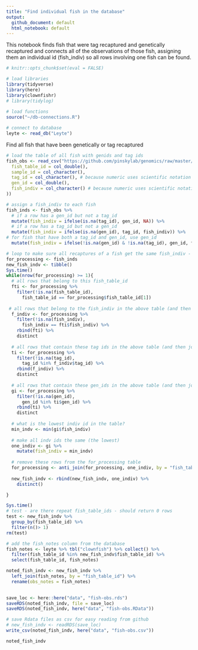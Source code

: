 ```yaml
---
title: "Find individual fish in the database"
output: 
  github_document: default
  html_notebook: default
---
```

This notebook finds fish that were tag recaptured and genetically recaptured and connects all of the observations of those fish, assigning them an individual id (fish_indiv) so all rows involving one fish can be found.

```r
# knitr::opts_chunk$set(eval = FALSE)

# load libraries
library(tidyverse)
library(here)
library(clownfishr)
# library(tidylog)
 
# load functions
source("~/db-connections.R")

# connect to database
leyte <- read_db("Leyte")
```

Find all fish that have been genetically or tag recaptured
```r
# load the table of all fish with genids and tag ids
fish_obs <- read_csv("https://github.com/pinskylab/genomics/raw/master/data/fish-obs.csv", col_types = cols(
  fish_table_id = col_double(),
  sample_id = col_character(),
  tag_id = col_character(), # because numeric uses scientific notation and loses the end numbers
  gen_id = col_double(),
  fish_indiv = col_character() # because numeric uses scientific notation and loses the end numbers
))

# assign a fish_indiv to each fish
fish_inds <- fish_obs %>% 
  # if a row has a gen_id but not a tag_id
  mutate(fish_indiv = ifelse(is.na(tag_id), gen_id, NA)) %>% 
  # if a row has a tag_id but not a gen_id
  mutate(fish_indiv = ifelse(is.na(gen_id), tag_id, fish_indiv)) %>% 
# for fish that have both a tag_id and gen_id, use gen_id
  mutate(fish_indiv = ifelse(!is.na(gen_id) & !is.na(tag_id), gen_id, fish_indiv))

# loop to make sure all recaptures of a fish get the same fish_indiv - takes about a minute
for_processing <- fish_inds
new_fish_indv <- tibble()
Sys.time()
while(nrow(for_processing) >= 1){
  # all rows that belong to this fish_table_id
  fti <- for_processing %>% 
    filter(!is.na(fish_table_id), 
      fish_table_id == for_processing$fish_table_id[1])
  
 # all rows that belong to the fish_indiv in the above table (and then join the above table)
  f_indiv <- for_processing %>% 
    filter(!is.na(fish_indiv), 
      fish_indiv == fti$fish_indiv) %>% 
    rbind(fti) %>% 
    distinct
  
  # all rows that contain these tag ids in the above table (and then join the above table)
  ti <- for_processing %>% 
    filter(!is.na(tag_id),
      tag_id %in% f_indiv$tag_id) %>% 
    rbind(f_indiv) %>% 
    distinct
  
  # all rows that contain these gen_ids in the above table (and then join the above table)
  gi <- for_processing %>% 
    filter(!is.na(gen_id), 
      gen_id %in% ti$gen_id) %>% 
    rbind(ti) %>% 
    distinct
  
  # what is the lowest indiv id in the table?
  min_indv <- min(gi$fish_indiv)
  
  # make all indv ids the same (the lowest)
  one_indiv <- gi %>% 
    mutate(fish_indiv = min_indv)
  
  # remove these rows from the for_processing table
  for_processing <- anti_join(for_processing, one_indiv, by = "fish_table_id")
  
  new_fish_indv <- rbind(new_fish_indv, one_indiv) %>% 
    distinct()

}

Sys.time()
# test - are there repeat fish_table_ids - should return 0 rows
test <- new_fish_indv %>% 
  group_by(fish_table_id) %>% 
  filter(n()> 1)
rm(test)

# add the fish_notes column from the database
fish_notes <- leyte %>% tbl("clownfish") %>% collect() %>% 
  filter(fish_table_id %in% new_fish_indv$fish_table_id) %>% 
  select(fish_table_id, fish_notes)

noted_fish_indv <- new_fish_indv %>% 
  left_join(fish_notes, by = "fish_table_id") %>% 
  rename(obs_notes = fish_notes)
  

save_loc <- here::here("data", "fish-obs.rds")
saveRDS(noted_fish_indv, file = save_loc)
saveRDS(noted_fish_indv, here("data", "fish-obs.RData"))

# save Rdata files as csv for easy reading from github
# new_fish_indv <- readRDS(save_loc)
write_csv(noted_fish_indv, here("data", "fish-obs.csv"))

noted_fish_indv
```



